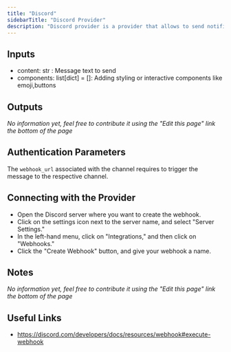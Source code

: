 ```yaml
---
title: "Discord"
sidebarTitle: "Discord Provider"
description: "Discord provider is a provider that allows to send notifications to Discord"
---
```


## Inputs

- content: str : Message text to send
- components: list[dict] = []: Adding styling or interactive components like emoji,buttons

## Outputs

_No information yet, feel free to contribute it using the "Edit this page" link the bottom of the page_

## Authentication Parameters

The `webhook_url` associated with the channel requires to trigger the message to the respective channel.

## Connecting with the Provider

- Open the Discord server where you want to create the webhook.
- Click on the settings icon next to the server name, and select "Server Settings."
- In the left-hand menu, click on "Integrations," and then click on "Webhooks."
- Click the "Create Webhook" button, and give your webhook a name.

## Notes

_No information yet, feel free to contribute it using the "Edit this page" link the bottom of the page_

## Useful Links

- https://discord.com/developers/docs/resources/webhook#execute-webhook
